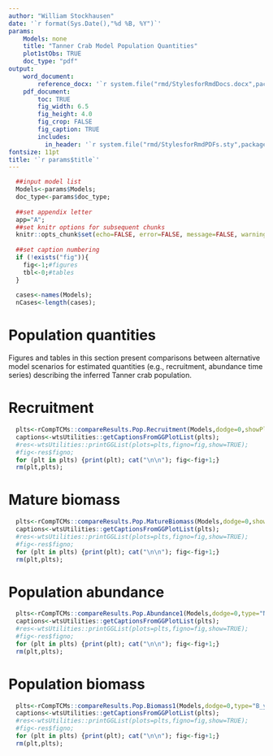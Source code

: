 ```yaml
---
author: "William Stockhausen"
date: '`r format(Sys.Date(),"%d %B, %Y")`'
params: 
    Models: none
    title: "Tanner Crab Model Population Quantities" 
    plot1stObs: TRUE
    doc_type: "pdf"
output: 
    word_document: 
        reference_docx: '`r system.file("rmd/StylesforRmdDocs.docx",package="wtsUtilities")`'
    pdf_document: 
        toc: TRUE
        fig_width: 6.5
        fig_height: 4.0
        fig_crop: FALSE
        fig_caption: TRUE
        includes:
          in_header: '`r system.file("rmd/StylesforRmdPDFs.sty",package="wtsUtilities")`'
fontsize: 11pt
title: '`r params$title`'
---
```


```r
  ##input model list
  Models<-params$Models;
  doc_type<-params$doc_type;
  
  ##set appendix letter
  app="A";
  ##set knitr options for subsequent chunks
  knitr::opts_chunk$set(echo=FALSE, error=FALSE, message=FALSE, warning=FALSE, concordance=TRUE, fig.width=6.5, fig.height=6.5, out.width="6.5in",dpi=300)
  
  ##set caption numbering
  if (!exists("fig")){
    fig<-1;#figures
    tbl<-0;#tables
  }
  
  cases<-names(Models);
  nCases<-length(cases);
```

# Population quantities

Figures and tables in this section present comparisons between alternative model scenarios for estimated quantities (e.g., recruitment, abundance time series) describing the inferred Tanner crab population.

\blandscape

# Recruitment

```r
  plts<-rCompTCMs::compareResults.Pop.Recruitment(Models,dodge=0,showPlot=FALSE,verbose=FALSE);
  captions<-wtsUtilities::getCaptionsFromGGPlotList(plts);
  #res<-wtsUtilities::printGGList(plots=plts,figno=fig,show=TRUE);
  #fig<-res$figno;
  for (plt in plts) {print(plt); cat("\n\n"); fig<-fig+1;}
  rm(plt,plts);
```

\FloatBarrier

\elandscape

# Mature biomass

```r
  plts<-rCompTCMs::compareResults.Pop.MatureBiomass(Models,dodge=0,showPlot=FALSE,verbose=FALSE)
  captions<-wtsUtilities::getCaptionsFromGGPlotList(plts);
  #res<-wtsUtilities::printGGList(plots=plts,figno=fig,show=TRUE);
  #fig<-res$figno;
  for (plt in plts) {print(plt); cat("\n\n"); fig<-fig+1;}
  rm(plt,plts);
```

\FloatBarrier

\clearpage

# Population abundance

```r
  plts<-rCompTCMs::compareResults.Pop.Abundance1(Models,dodge=0,type="N_yxm",facet_grid=x+m~.,scales="free_y",showPlot=FALSE,verbose=FALSE)
  captions<-wtsUtilities::getCaptionsFromGGPlotList(plts);
  #res<-wtsUtilities::printGGList(plots=plts,figno=fig,show=TRUE);
  #fig<-res$figno;
  for (plt in plts) {print(plt); cat("\n\n"); fig<-fig+1;}
  rm(plt,plts);
```

\FloatBarrier

\clearpage

# Population biomass

```r
  plts<-rCompTCMs::compareResults.Pop.Biomass1(Models,dodge=0,type="B_yxm",facet_grid=x+m~.,scales="free_y",showPlot=FALSE,verbose=FALSE)
  captions<-wtsUtilities::getCaptionsFromGGPlotList(plts);
  #res<-wtsUtilities::printGGList(plots=plts,figno=fig,show=TRUE);
  #fig<-res$figno;
  for (plt in plts) {print(plt); cat("\n\n"); fig<-fig+1;}
  rm(plt,plts);
```

\FloatBarrier
